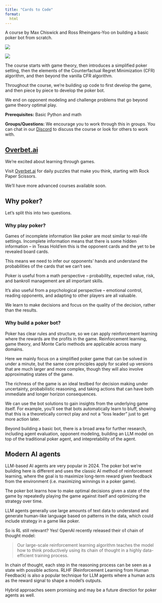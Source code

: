 ```yaml
---
title: "Cards to Code"
format: 
  html
---
```

A course by Max Chiswick and Ross Rheingans-Yoo on building a basic poker bot from scratch. 

::: {layout="[[1,1]]"}
![](assets/kuhn_strategy.gif)

![](assets/kuhn_solve.gif)
:::

The course starts with game theory, then introduces a simplified poker setting, then the elements of the Counterfactual Regret Minimization (CFR) algorithm, and then beyond the vanilla CFR algorithm. 

Throughout the course, we're building up code to first develop the game, and then piece by piece to develop the poker bot. 

We end on opponent modeling and challenge problems that go beyond game theory optimal play. 

**Prerequisites:** Basic Python and math

**Groups/Questions:** We encourage you to work through this in groups. You can chat in our [Discord](https://discord.gg/KZQK2xN8Da) to discuss the course or look for others to work with. 

## [Overbet.ai](https://overbet.ai)
We're excited about learning through games. 

Visit [Overbet.ai](https://overbet.ai) for daily puzzles that make you think, starting with Rock Paper Scissors. 

We'll have more advanced courses available soon.  

## Why poker? 
Let's split this into two questions. 

### Why play poker?
Games of incomplete information like poker are most similar to real-life settings. Incomplete information means that there is some hidden information -- in Texas Hold'em this is the opponent cards and the yet to be revealed board cards. 

This means we need to infer our opponents' hands and understand the probabilities of the cards that we can't see. 

Poker is useful from a math perspective -- probability, expected value, risk, and bankroll management are all important skills. 

It's also useful from a psychological perspective -- emotional control, reading opponents, and adapting to other players are all valuable. 

We learn to make decisions and focus on the quality of the decision, rather than the results. 

### Why build a poker bot? 
Poker has clear rules and structure, so we can apply reinforcement learning where the rewards are the profits in the game. Reinforcement learning, game theory, and Monte Carlo methods are applicable across many domains. 

Here we mainly focus on a simplified poker game that can be solved in under a minute, but the same core principles apply for scaled up versions that are much larger and more complex, though they will also involve approximating states of the game. 

The richness of the game is an ideal testbed for decision making under uncertainty, probabilistic reasoning, and taking actions that can have both immediate and longer horizon consequences. 

We can use the bot solutions to gain insights from the underlying game itself. For example, you'll see that bots automatically learn to bluff, showing that this is a theoretically correct play and not a "loss leader" just to get more action later. 

Beyond building a basic bot, there is a broad area for further research, including agent evaluation, opponent modeling, building an LLM model on top of the traditional poker agent, and intepretability of the agent. 

## Modern AI agents
LLM-based AI agents are very popular in 2024. The poker bot we’re building here is different and uses the classic AI method of reinforcement learning, where the goal is to maximize long-term reward given feedback from the environment (i.e. maximizing winnings in a poker game). 

The poker bot learns how to make optimal decisions given a state of the game by repeatedly playing the game against itself and optimizing the strategy over time. 

LLM agents generally use large amounts of text data to understand and generate human-like language based on patterns in the data, which could include strategy in a game like poker. 

So is RL still relevant? Yes! OpenAI recently released their o1 chain of thought model: 

> Our large-scale reinforcement learning algorithm teaches the model how to think productively using its chain of thought in a highly data-efficient training process.

In chain of thought, each step in the reasoning process can be seen as a state with possible actions. RLHF (Reinforcement Learning from Human Feedback) is also a popular technique for LLM agents where a human acts as the reward signal to shape a model’s outputs.

Hybrid approaches seem promising and may be a future direction for poker agents as well. 